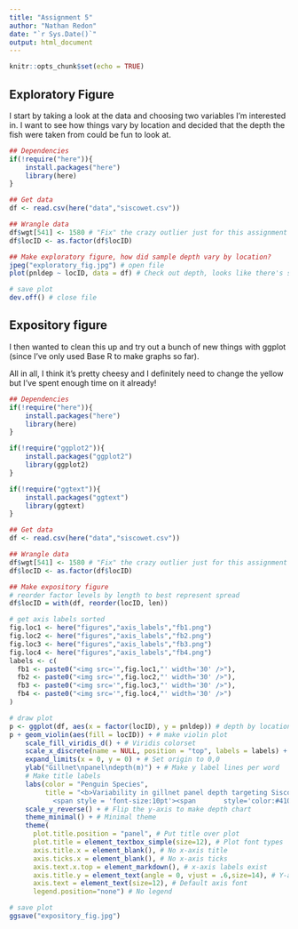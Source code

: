 ```yaml
---
title: "Assignment 5"
author: "Nathan Redon"
date: "`r Sys.Date()`"
output: html_document
---
```


```r
knitr::opts_chunk$set(echo = TRUE)
```

## Exploratory Figure
I start by taking a look at the data and choosing two variables I'm interested in. I want to see how things vary by location and decided that the depth the fish were taken from could be fun to look at.  
```r
## Dependencies
if(!require("here")){
    install.packages("here")
    library(here)
}

## Get data
df <- read.csv(here("data","siscowet.csv"))

## Wrangle data
df$wgt[541] <- 1580 # "Fix" the crazy outlier just for this assignment
df$locID <- as.factor(df$locID)

## Make exploratory figure, how did sample depth vary by location?
jpeg("exploratory_fig.jpg") # open file
plot(pnldep ~ locID, data = df) # Check out depth, looks like there's some variability

# save plot
dev.off() # close file
```
  
## Expository figure
I then wanted to clean this up and try out a bunch of new things with ggplot (since I've only used Base R to make graphs so far).  

All in all, I think it's pretty cheesy and I definitely need to change the yellow but I've spent enough time on it already!  
```r
## Dependencies
if(!require("here")){
    install.packages("here")
    library(here)
}

if(!require("ggplot2")){
    install.packages("ggplot2")
    library(ggplot2)
}

if(!require("ggtext")){
    install.packages("ggtext")
    library(ggtext)
}

## Get data
df <- read.csv(here("data","siscowet.csv"))

## Wrangle data
df$wgt[541] <- 1580 # "Fix" the crazy outlier just for this assignment
df$locID <- as.factor(df$locID)

## Make expository figure
# reorder factor levels by length to best represent spread
df$locID = with(df, reorder(locID, len))

# get axis labels sorted
fig.loc1 <- here("figures","axis_labels","fb1.png")
fig.loc2 <- here("figures","axis_labels","fb2.png")
fig.loc3 <- here("figures","axis_labels","fb3.png")
fig.loc4 <- here("figures","axis_labels","fb4.png")
labels <- c(
  fb1 <- paste0("<img src='",fig.loc1,"' width='30' />"),
  fb2 <- paste0("<img src='",fig.loc2,"' width='30' />"),
  fb3 <- paste0("<img src='",fig.loc3,"' width='30' />"),
  fb4 <- paste0("<img src='",fig.loc4,"' width='30' />")
)

# draw plot
p <- ggplot(df, aes(x = factor(locID), y = pnldep)) # depth by location
p + geom_violin(aes(fill = locID)) + # make violin plot
    scale_fill_viridis_d() + # Viridis colorset
    scale_x_discrete(name = NULL, position = "top", labels = labels) + # Handle x-axis pos and labels
    expand_limits(x = 0, y = 0) + # Set origin to 0,0
    ylab("Gillnet\npanel\ndepth(m)") + # Make y label lines per word
    # Make title labels
    labs(color = "Penguin Species", 
         title = "<b>Variability in gillnet panel depth targeting Siscowet Lake Trout in Lake Superior across four sites</b><br>
           <span style = 'font-size:10pt'><span       style='color:#410155'>Grand Marais</span>, <span style='color:#3A6890'>Deer Park </span>, <span style='color:#4DB777'>Blind Sucker</span>, and <span style='color:#FAE600'>Little Lake Harbor</span>.</span><br>")+
    scale_y_reverse() + # Flip the y-axis to make depth chart
    theme_minimal() + # Minimal theme
    theme(
      plot.title.position = "panel", # Put title over plot
      plot.title = element_textbox_simple(size=12), # Plot font types
      axis.title.x = element_blank(), # No x-axis title
      axis.ticks.x = element_blank(), # No x-axis ticks
      axis.text.x.top = element_markdown(), # x-axis labels exist
      axis.title.y = element_text(angle = 0, vjust = .6,size=14), # Y-axis label font
      axis.text = element_text(size=12), # Default axis font
      legend.position="none") # No legend

# save plot
ggsave("expository_fig.jpg")

```

